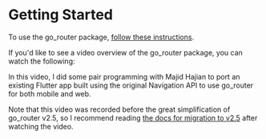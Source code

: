 # Getting Started

To use the go_router package, [follow these
instructions](https://pub.dev/packages/go_router/install).

If you'd like to see a video overview of the go_router package, you can watch
the following:

<YouTube id="G41NdhieUoc" />

In this video, I did some pair programming with Majid Hajian to port an existing
Flutter app built using the original Navigation API to use go_router for both
mobile and web.

Note that this video was recorded before the great simplification of go_router
v2.5, so I recommend reading [the docs for migration to v2.5](/migrating-to-25)
after watching the video.